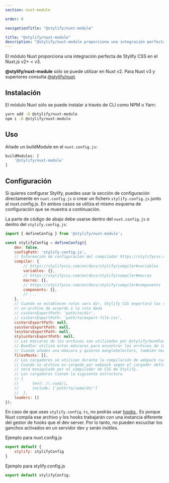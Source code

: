 ```yaml
---
section: nuxt-module

order: 0

navigationTitle: "@stylify/nuxt-module"

title: "@stylify/nuxt-module"
description: "@stylify/nuxt-module proporciona una integración perfecta de Stylify en Nuxt.js v2."
---
```


El módulo Nuxt proporciona una integración perfecta de Stylify CSS en el Nuxt.js v2+ < v3.

<StackBlitzLink link="stylify-nuxtjs-template" />

<Note><strong>@stylify/nuxt-module</strong> sólo se puede utilizar en Nuxt v2. Para Nuxt v3 y superiores consulta [@stylify/nuxt](/es/docs/nuxt).</Note>

<DocsSection>
<div slot="description">

## Instalación
El módulo Nuxt sólo se puede instalar a través de CLI como NPM o Yarn:

</div>
<div slot="code">

```bash
yarn add -D @stylify/nuxt-module
npm i -D @stylify/nuxt-module
```

</div>
</DocsSection>

<DocsSection>
<div slot="description">

## Uso
Añade un buildModule en el `nuxt.config.js`:

</div>
<div slot="code">

```javascript
buildModules: [
	'@stylify/nuxt-module'
]
```

</div>
</DocsSection>

## Configuración

Si quieres configurar Stylify, puedes usar la sección de configuración directamente en `nuxt.config.js` o crear un fichero `stylify.config.js` junto al nuxt.config.js. En ambos casos se utiliza el mismo esquema de configuración que se muestra a continuación.

La parte de código de abajo debe usarse dentro del `nuxt.config.js` o dentro del `stylify.config.js`:
```javascript
import { defineConfig } from '@stylify/nuxt-module';

const stylifyConfig = defineConfig({
	dev: false,
	configPath: 'stylify.config.js',
	// Información de configuración del compilador https://stylifycss.com/en/docs/stylify/compiler#configuration
	compiler: {
		// https://stylifycss.com/en/docs/stylify/compiler#variables
		variables: {},
		// https://stylifycss.com/en/docs/stylify/compiler#macros
		macros: {},
		// https://stylifycss.com/en/docs/stylify/compiler#components
		components: {},
		// ...
	},
	// Cuando se establecen rutas vars dir, Stylify CSS exportará las variables a
	// un archivo de acuerdo a la ruta dada
	// cssVarsExportPath: 'path/to/dir',
	// cssVarsExportPath: 'path/to/export-file.css',
	cssVarsExportPath: null,
	sassVarsExportPath: null,
	lessVarsExportPath: null,
	stylusVarsExportPath: null,
	// Las máscaras de los archivos son utilizadas por @stylify/bundler
	// Bundler utiliza estas máscaras para encontrar los archivos de los que debe generar CSS
	// Cuando añades una máscara y quieres mangleSelectors, también necesitas añadir el cargador apropiado. Ver más abajo
	filesMasks: [],
	// Los cargadores se utilizan durante la compilación de webpack cuando compiler.mangleSelectors se establece en true y cuando nuxt ejecuta la compilación de producción
	// Cuando un archivo es cargado por webpack según el cargador definido, su contenido
	// será manipulado por el compilador de CSS de Stylify.
	// Los cargadores tienen la siguiente estructura
	// {
	//		test: /\.vue$/i,
	//		include: ['path/to/some/dir']
	//	},
	loaders: []
});
```

<Note>En caso de que uses `stylify.config.ts`, no podrás usar [hooks ](/es/docs/stylify/compiler#hooks). Es porque Nuxt compila ese archivo y los hooks trabajarán con una instancia diferente del gestor de hooks que el dev server. Por lo tanto, no pueden escuchar los ganchos activados en un servidor dev y serán inútiles.</Note>

Ejemplo para nuxt.config.js
```javascript
export default {
	stylify: stylifyConfig
}
```

Ejemplo para stylify.config.js
```javascript
export default stylifyConfig;
```

<WhereToNext packageName={null} />
